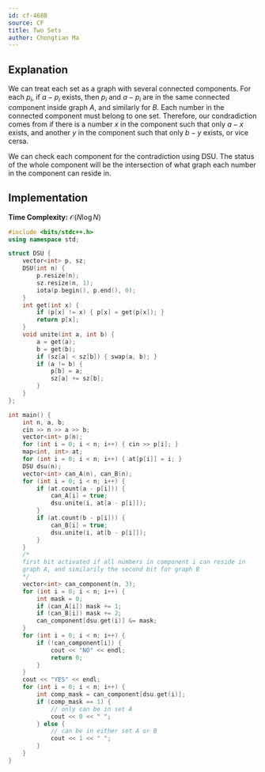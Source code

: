 ```yaml
---
id: cf-468B
source: CF
title: Two Sets
author: Chongtian Ma
---
```


## Explanation

We can treat each set as a graph with several connected components. For each $p_i$, if $a - p_i$ exists, then $p_i$ and $a - p_i$ are in the same connected component inside graph $A$, and similarly for $B$. Each number in the connected component must belong to one set. Therefore, our condradiction comes from if there is a number $x$ in the component such that only $a - x$ exists, and another $y$ in the component such that only $b - y$ exists, or vice cersa.

 We can check each component for the contradiction using DSU. The status of the whole component will be the intersection of what graph each number in the component can reside in.

## Implementation

**Time Complexity:** $\mathcal{O}(N\log N)$

<LanguageSection>

<CPPSection>

```cpp
#include <bits/stdc++.h>
using namespace std;

struct DSU {
	vector<int> p, sz;
	DSU(int n) {
		p.resize(n);
		sz.resize(n, 1);
		iota(p.begin(), p.end(), 0);
	}
	int get(int x) {
		if (p[x] != x) { p[x] = get(p[x]); }
		return p[x];
	}
	void unite(int a, int b) {
		a = get(a);
		b = get(b);
		if (sz[a] < sz[b]) { swap(a, b); }
		if (a != b) {
			p[b] = a;
			sz[a] += sz[b];
		}
	}
};

int main() {
	int n, a, b;
	cin >> n >> a >> b;
	vector<int> p(n);
	for (int i = 0; i < n; i++) { cin >> p[i]; }
	map<int, int> at;
	for (int i = 0; i < n; i++) { at[p[i]] = i; }
	DSU dsu(n);
	vector<int> can_A(n), can_B(n);
	for (int i = 0; i < n; i++) {
		if (at.count(a - p[i])) {
			can_A[i] = true;
			dsu.unite(i, at[a - p[i]]);
		}
		if (at.count(b - p[i])) {
			can_B[i] = true;
			dsu.unite(i, at[b - p[i]]);
		}
	}
	/*
	first bit activated if all numbers in component i can reside in
	graph A, and similarily the second bit for graph B
	*/
	vector<int> can_component(n, 3);
	for (int i = 0; i < n; i++) {
		int mask = 0;
		if (can_A[i]) mask += 1;
		if (can_B[i]) mask += 2;
		can_component[dsu.get(i)] &= mask;
	}
	for (int i = 0; i < n; i++) {
		if (!can_component[i]) {
			cout << "NO" << endl;
			return 0;
		}
	}
	cout << "YES" << endl;
	for (int i = 0; i < n; i++) {
		int comp_mask = can_component[dsu.get(i)];
		if (comp_mask == 1) {
			// only can be in set A
			cout << 0 << " ";
		} else {
			// can be in either set A or B
			cout << 1 << " ";
		}
	}
}
```

</CPPSection>

</LanguageSection>
